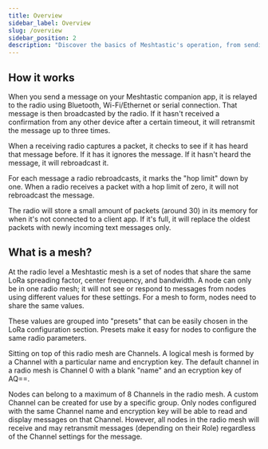 ```yaml
---
title: Overview
sidebar_label: Overview
slug: /overview
sidebar_position: 2
description: "Discover the basics of Meshtastic's operation, from sending messages via the companion app to the network's intelligent rebroadcast system for extended reach."
---
```


## How it works

When you send a message on your Meshtastic companion app, it is relayed to the radio using Bluetooth, Wi-Fi/Ethernet or serial connection. That message is then broadcasted by the radio. If it hasn't received a confirmation from any other device after a certain timeout, it will retransmit the message up to three times.

When a receiving radio captures a packet, it checks to see if it has heard that message before. If it has it ignores the message. If it hasn't heard the message, it will rebroadcast it.

For each message a radio rebroadcasts, it marks the "hop limit" down by one. When a radio receives a packet with a hop limit of zero, it will not rebroadcast the message.

The radio will store a small amount of packets (around 30) in its memory for when it's not connected to a client app. If it's full, it will replace the oldest packets with newly incoming text messages only.

## What is a mesh?

At the radio level a Meshtastic mesh is a set of nodes that share the same LoRa spreading factor, center frequency, and bandwidth. A node can only be in one radio mesh; it will not see or respond to messages from nodes using different values for these settings. For a mesh to form, nodes need to share the same values. 

These values are grouped into "presets" that can be easily chosen in the LoRa configuration section. Presets make it easy for nodes to configure the same radio parameters.

Sitting on top of this radio mesh are Channels. A logical mesh is formed by a Channel with a particular name and encryption key. The default channel in a radio mesh is Channel 0 with a blank "name" and an ecryption key of AQ==. 

Nodes can belong to a maximum of 8 Channels in the radio mesh. A custom Channel can be created for use by a specific group. Only nodes configured with the same Channel name and encryption key will be able to read and display messages on that Channel. However, all nodes in the radio mesh will receive and may retransmit messages (depending on their Role) regardless of the Channel settings for the message.

